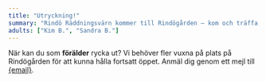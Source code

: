 ```yaml
---
title: "Utryckning!"
summary: "Rindö Räddningsvärn kommer till Rindögården – kom och träffa dem!"
adults: ["Kim B.", "Sandra B."]
---
```



<p>
  När kan du som <strong>förälder</strong> rycka ut? Vi behöver fler vuxna på
  plats på Rindögården för att kunna hålla fortsatt öppet. Anmäl dig genom ett
  mejl till <a href={`mailto:${email}`}>{email}</a>.
</p>
